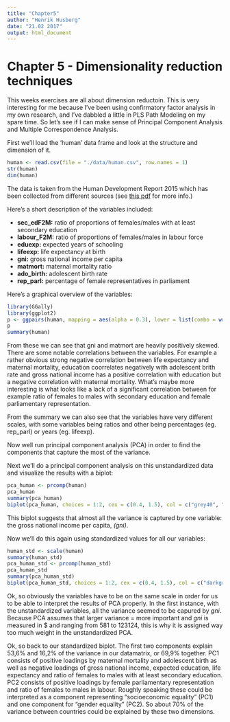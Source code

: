 ```yaml
---
title: "Chapter5"
author: "Henrik Husberg"
date: "21.02 2017"
output: html_document
---
```

# Chapter 5 - Dimensionality reduction techniques

This weeks exercises are all about dimension reductoin. This is very interesting for me because I've been using confirmatory factor analysis in my own research, and I've dabbled a little in PLS Path Modeling on my spare time. So let's see if I can make sense of Principal Component Analysis and Multiple Correspondence Analysis.

First we'll load the 'human' data frame and look at the structure and dimension of it.

```r
human <- read.csv(file = "./data/human.csv", row.names = 1)
str(human)
dim(human)
```

The data is taken from the Human Development Report 2015 which has been collected from different sources (see [this pdf](http://hdr.undp.org/sites/default/files/hdr2015_technical_notes.pdf) for more info.)

Here's a short description of the variables included:

* **sec_edF2M:** ratio of proportions of females/males with at least secondary education
* **labour_F2M:** ratio of proportions of females/males in labour force
* **eduexp:** expected years of schooling
* **lifeexp:** life expectancy at birth
* **gni:** gross national income per capita
* **matmort:** maternal mortality ratio
* **ado_birth:** adolescent birth rate
* **rep_parl:** percentage of female representatives in parliament

Here's a graphical overview of the variables:

```r
library(GGally)
library(ggplot2)
p <- ggpairs(human, mapping = aes(alpha = 0.3), lower = list(combo = wrap("facethist", bins = 20)))
p
summary(human)
```

From these we can see that gni and matmort are heavily positively skewed. There are some notable correlations between the variables. For example a rather obvious strong negative correlation between life expectancy and maternal mortality, education coorrelates negatively with adolescent brith rate and gross national income has a positive correlation with education but a negative correlation with maternal mortality. What's maybe more interesting is what looks like a lack of a significant correlation between for example ratio of females to males with secondary education and female parliamentary representation.

From the summary we can also see that the variables have very different scales, with some variables being ratios and other being percentages (eg. rep_parl) or years (eg. lifeexp).

Now well run principal component analysis (PCA) in order to find the components that capture the most of the variance.  

Next we'll do a principal component analysis on this unstandardized data and visualize the results with a biplot:

```r
pca_human <- prcomp(human)
pca_human
summary(pca_human)
biplot(pca_human, choices = 1:2, cex = c(0.4, 1.5), col = c("grey40", "deeppink2"))
```
This biplot suggests that almost all the variance is captured by one variable: the gross national income per capita, _(gni)_.

Now we'll do this again using standardized values for all our variables:
```r
human_std <- scale(human)
summary(human_std)
pca_human_std <- prcomp(human_std)
pca_human_std
summary(pca_human_std)
biplot(pca_human_std, choices = 1:2, cex = c(0.4, 1.5), col = c("darkgreen", "purple"))
```
Ok, so obviously the variables have to be on the same scale in order for us to be able to interpret the results of PCA properly. In the first instance, with the unstandardized variables, all the variance seemed to be capured by _gni_. Because PCA assumes that larger variance = more important and _gni_ is measured in $ and ranging from 581 to 123124, this is why it is assigned way too much weight in the unstandardized PCA.

Ok, so back to our standardized biplot. The first two components explain 53,6% and 16,2% of the variance in our datamatrix, or 69,9% together. PC1 consists of positive loadings by maternal mortality and adolescent birth as well as negative loadings of gross national income, expected education, life expectancy and ratio of females to males with at least secondary education. PC2 consists of positive loadings by female parliamentary representation and ratio of females to males in labour. Roughly speaking these could be interpreted as a component representing "socioeconomic equality" (PC1) and one component for "gender equality" (PC2). So about 70% of the variance between countries could be explained by these two dimensions. 

